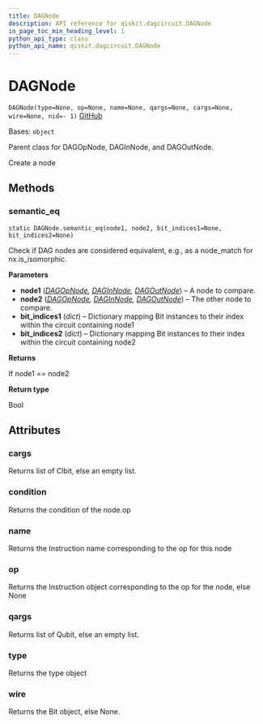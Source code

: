 ```yaml
---
title: DAGNode
description: API reference for qiskit.dagcircuit.DAGNode
in_page_toc_min_heading_level: 1
python_api_type: class
python_api_name: qiskit.dagcircuit.DAGNode
---
```


# DAGNode

<span id="qiskit.dagcircuit.DAGNode" />

`DAGNode(type=None, op=None, name=None, qargs=None, cargs=None, wire=None, nid=- 1)` [GitHub](https://github.com/qiskit/qiskit/tree/stable/0.19/qiskit/dagcircuit/dagnode.py "view source code")

Bases: `object`

Parent class for DAGOpNode, DAGInNode, and DAGOutNode.

Create a node

## Methods

### semantic\_eq

<span id="qiskit.dagcircuit.DAGNode.semantic_eq" />

`static DAGNode.semantic_eq(node1, node2, bit_indices1=None, bit_indices2=None)`

Check if DAG nodes are considered equivalent, e.g., as a node\_match for nx.is\_isomorphic.

**Parameters**

*   **node1** ([*DAGOpNode*](qiskit.dagcircuit.DAGOpNode "qiskit.dagcircuit.DAGOpNode")*,* [*DAGInNode*](qiskit.dagcircuit.DAGInNode "qiskit.dagcircuit.DAGInNode")*,* [*DAGOutNode*](qiskit.dagcircuit.DAGOutNode "qiskit.dagcircuit.DAGOutNode")) – A node to compare.
*   **node2** ([*DAGOpNode*](qiskit.dagcircuit.DAGOpNode "qiskit.dagcircuit.DAGOpNode")*,* [*DAGInNode*](qiskit.dagcircuit.DAGInNode "qiskit.dagcircuit.DAGInNode")*,* [*DAGOutNode*](qiskit.dagcircuit.DAGOutNode "qiskit.dagcircuit.DAGOutNode")) – The other node to compare.
*   **bit\_indices1** (*dict*) – Dictionary mapping Bit instances to their index within the circuit containing node1
*   **bit\_indices2** (*dict*) – Dictionary mapping Bit instances to their index within the circuit containing node2

**Returns**

If node1 == node2

**Return type**

Bool

## Attributes

<span id="qiskit.dagcircuit.DAGNode.cargs" />

### cargs

Returns list of Clbit, else an empty list.

<span id="qiskit.dagcircuit.DAGNode.condition" />

### condition

Returns the condition of the node.op

<span id="qiskit.dagcircuit.DAGNode.name" />

### name

Returns the Instruction name corresponding to the op for this node

<span id="qiskit.dagcircuit.DAGNode.op" />

### op

Returns the Instruction object corresponding to the op for the node, else None

<span id="qiskit.dagcircuit.DAGNode.qargs" />

### qargs

Returns list of Qubit, else an empty list.

<span id="qiskit.dagcircuit.DAGNode.type" />

### type

Returns the type object

<span id="qiskit.dagcircuit.DAGNode.wire" />

### wire

Returns the Bit object, else None.

